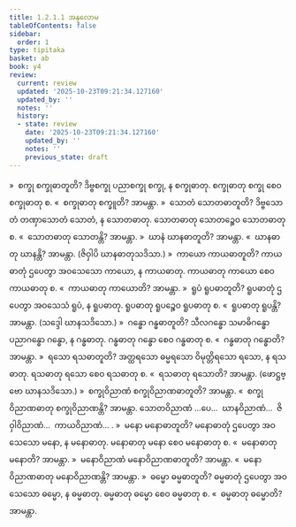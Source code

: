 ```yaml
---
title: 1.2.1.1 အနုလောမ
tableOfContents: false
sidebar:
  order: 1
type: tipitaka
basket: ab
book: y4
review:
  current: review
  updated: '2025-10-23T09:21:34.127160'
  updated_by: ''
  notes: ''
  history:
  - state: review
    date: '2025-10-23T09:21:34.127160'
    updated_by: ''
    notes: ''
    previous_state: draft
---
```



<ReviewStatus review={frontmatter.review} showDetails={true} />

<HypothesisAnnotation frontmatter={frontmatter} />

<DynamicBreadcrumb />

<Division number="10" book="y4" e="ch" v="33" p="198">

<Paragraph number="96" book="y4">
»  စက္ခု စက္ခုဓာတူတိ?
</Paragraph>

<Paragraph number="97" book="y4">
ဒိဗ္ဗစက္ခု ပညာစက္ခု စက္ခု, န စက္ခုဓာတု. စက္ခုဓာတု စက္ခု စေဝ စက္ခုဓာတု စ.
</Paragraph>

<Paragraph number="98" book="y4">
«  စက္ခုဓာတု စက္ခူတိ? အာမန္တာ.
</Paragraph>

<Paragraph number="99" book="y4">
»  သောတံ သောတဓာတူတိ?
</Paragraph>

<Paragraph number="100" book="y4">
ဒိဗ္ဗသောတံ တဏှာသောတံ သောတံ, န သောတဓာတု. သောတဓာတု သောတဉ္စေဝ သောတဓာတု စ.
</Paragraph>

<Paragraph number="101" book="y4">
«  သောတဓာတု သောတန္တိ? အာမန္တာ.
</Paragraph>

<Paragraph number="102" book="y4">
»  ဃာနံ ဃာနဓာတူတိ? အာမန္တာ.
</Paragraph>

<Paragraph number="103" book="y4">
«  ဃာနဓာတု ဃာနန္တိ? အာမန္တာ.

</Paragraph>
</Division>

<Paragraph number="104" type="center" book="y4">
(ဇိဝှါပိ ဃာနဓာတုသဒိသာ.)


</Paragraph>

<Paragraph number="105" type="center" book="y4">
»  ကာယော ကာယဓာတူတိ?
</Paragraph>

<Paragraph number="106" type="center" book="y4">
ကာယဓာတုံ ဌပေတွာ အဝသေသော ကာယော, န ကာယဓာတု. ကာယဓာတု ကာယော စေဝ ကာယဓာတု စ.
</Paragraph>

<Paragraph number="107" type="center" book="y4">
«  ကာယဓာတု ကာယောတိ? အာမန္တာ.
</Paragraph>

<Paragraph number="108" type="center" book="y4">
»  ရူပံ ရူပဓာတူတိ?
</Paragraph>

<Paragraph number="109" type="center" book="y4">
ရူပဓာတုံ ဌပေတွာ အဝသေသံ ရူပံ, န ရူပဓာတု. ရူပဓာတု ရူပဉ္စေဝ ရူပဓာတု စ.
</Paragraph>

<Paragraph number="110" type="center" book="y4">
«  ရူပဓာတု ရူပန္တိ? အာမန္တာ.

</Paragraph>

<Paragraph number="111" type="center" book="y4">
(သဒ္ဒေါ ဃာနသဒိသော.)


</Paragraph>

<Paragraph number="112" type="center" book="y4">
»  ဂန္ဓော ဂန္ဓဓာတူတိ?
</Paragraph>

<Paragraph number="113" book="y4">
သီလဂန္ဓော သမာဓိဂန္ဓော ပညာဂန္ဓော ဂန္ဓော, န ဂန္ဓဓာတု. ဂန္ဓဓာတု ဂန္ဓော စေဝ ဂန္ဓဓာတု စ.
</Paragraph>

<Paragraph number="114" type="center" book="y4">
«  ဂန္ဓဓာတု ဂန္ဓောတိ? အာမန္တာ.
</Paragraph>

<Paragraph number="115" type="center" book="y4">
»  ရသော ရသဓာတူတိ?
</Paragraph>

<Paragraph number="116" type="center" book="y4">
အတ္ထရသော ဓမ္မရသော ဝိမုတ္တိရသော ရသော, န ရသဓာတု. ရသဓာတု ရသော စေဝ ရသဓာတု စ.
</Paragraph>

<Paragraph number="117" type="center" book="y4">
«  ရသဓာတု ရသောတိ? အာမန္တာ.

</Paragraph>

<Paragraph number="118" type="center" book="y4">
(ဖောဋ္ဌဗ္ဗော ဃာနသဒိသော.)


</Paragraph>

<Paragraph number="119" type="center" book="y4">
»  စက္ခုဝိညာဏံ စက္ခုဝိညာဏဓာတူတိ? အာမန္တာ.
</Paragraph>

<Paragraph number="120" type="center" book="y4">
«  စက္ခုဝိညာဏဓာတု စက္ခုဝိညာဏန္တိ? အာမန္တာ.
</Paragraph>

<Paragraph number="121" type="center" book="y4">
သောတဝိညာဏံ …ပေ…  ဃာနဝိညာဏံ…  ဇိဝှါဝိညာဏံ…  ကာယဝိညာဏံ… .
</Paragraph>

<Paragraph number="122" type="center" book="y4">
»  မနော မနောဓာတူတိ?
</Paragraph>

<Paragraph number="123" type="center" book="y4">
မနောဓာတုံ ဌပေတွာ အဝသေသော မနော, န မနောဓာတု. မနောဓာတု မနော စေဝ မနောဓာတု စ.
</Paragraph>

<Paragraph number="124" type="center" book="y4">
«  မနောဓာတု မနောတိ? အာမန္တာ.
</Paragraph>

<Paragraph number="125" type="center" book="y4">
»  မနောဝိညာဏံ မနောဝိညာဏဓာတူတိ? အာမန္တာ.
</Paragraph>

<Paragraph number="126" type="center" book="y4">
«  မနောဝိညာဏဓာတု မနောဝိညာဏန္တိ? အာမန္တာ.
</Paragraph>

<Paragraph number="127" type="center" book="y4">
»  ဓမ္မော ဓမ္မဓာတူတိ?
</Paragraph>

<Paragraph number="128" type="center" book="y4">
ဓမ္မဓာတုံ ဌပေတွာ အဝသေသော ဓမ္မော, န ဓမ္မဓာတု. ဓမ္မဓာတု ဓမ္မော စေဝ ဓမ္မဓာတု စ.
</Paragraph>

<Paragraph number="129" type="center" book="y4">
«  ဓမ္မဓာတု ဓမ္မောတိ? အာမန္တာ.
</Paragraph>
